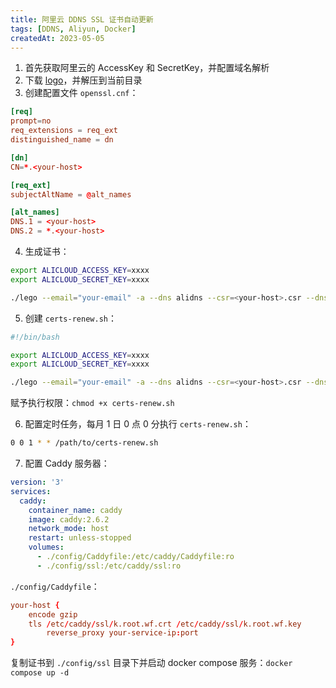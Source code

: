 ```yaml
---
title: 阿里云 DDNS SSL 证书自动更新
tags: [DDNS, Aliyun, Docker]
createdAt: 2023-05-05
---
```


1. 首先获取阿里云的 AccessKey 和 SecretKey，并配置域名解析
2. 下载 [logo](https://github.com/go-acme/lego/)，并解压到当前目录
3. 创建配置文件 `openssl.cnf`：

```conf
[req]
prompt=no
req_extensions = req_ext
distinguished_name = dn

[dn]
CN=*.<your-host>

[req_ext]
subjectAltName = @alt_names

[alt_names]
DNS.1 = <your-host>
DNS.2 = *.<your-host>
```

4. 生成证书：

```sh
export ALICLOUD_ACCESS_KEY=xxxx
export ALICLOUD_SECRET_KEY=xxxx

./lego --email="your-email" -a --dns alidns --csr=<your-host>.csr --dns.disable-cp new
```

5. 创建 `certs-renew.sh`：

```sh
#!/bin/bash

export ALICLOUD_ACCESS_KEY=xxxx
export ALICLOUD_SECRET_KEY=xxxx

./lego --email="your-email" -a --dns alidns --csr=<your-host>.csr --dns.disable-cp new
```

赋予执行权限：`chmod +x certs-renew.sh`

6. 配置定时任务，每月 1 日 0 点 0 分执行 `certs-renew.sh`：

```sh
0 0 1 * * /path/to/certs-renew.sh
```

7. 配置 Caddy 服务器：

```yml
version: '3'
services:
  caddy:
    container_name: caddy
    image: caddy:2.6.2
    network_mode: host
    restart: unless-stopped
    volumes:
      - ./config/Caddyfile:/etc/caddy/Caddyfile:ro
      - ./config/ssl:/etc/caddy/ssl:ro
```

`./config/Caddyfile`：

```conf
your-host {
    encode gzip
    tls /etc/caddy/ssl/k.root.wf.crt /etc/caddy/ssl/k.root.wf.key
        reverse_proxy your-service-ip:port
}
```

复制证书到 `./config/ssl` 目录下并启动 docker compose 服务：`docker compose up -d`
